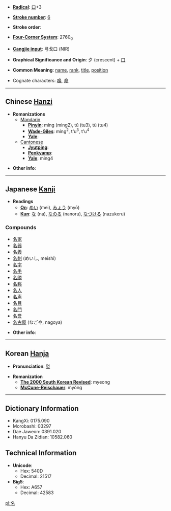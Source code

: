 * '''[[Wiktionary:Chinese radical index| Radical]]''': [[Wiktionary:Chinese radical index 口|口]]+3

* '''[[Wiktionary:Chinese total strokes index|Stroke number]]''': [[Wiktionary:Chinese total strokes index 6|6]]

* '''Stroke order''': 

* '''[[Wiktionary:Chinese four corner index|Four-Corner System]]''': 2760<sub>0</sub>

* '''[[Wiktionary:Chinese Cangjie index|Cangjie input]]''': 弓戈口 (NIR)

* '''Graphical Significance and Origin''': 夕 (crescent) + [[口]]

* '''Common Meaning''': [[name]], [[rank]], [[title]], [[position]]

* Cognate characters: [[鳴]], [[命]]

----

== Chinese [[Hanzi]] ==

* '''Romanizations'''
** [[Mandarin]]
*** '''[[Pinyin]]''': míng (ming2), tǔ (tu3), tù (tu4)
*** '''[[Wade-Giles]]''': ming<sup>2</sup>, t'u<sup>3</sup>, t'u<sup>4</sup>
*** '''[[Yale]]''': 
**[[Cantonese]]
***'''[[Jyutping]]''':
***'''[[Penkyamp]]''': 
***'''[[Yale]]''': ming4

* '''Other info''': 

----

== Japanese [[Kanji]] ==

* '''Readings'''
** '''[[On]]''': [[めい]] (mei), [[みょう]] (myō)
** '''[[Kun]]''': [[な]] (na), [[なのる]] (nanoru), [[なづける]] (nazukeru)

===Compounds===
*[[名家]]
*[[名器]]
*[[名義]]
*[[名刺]] (めいし, meishi)
*[[名字]]
*[[名手]]
*[[名勝]]
*[[名称]]
*[[名人]]
*[[名声]]
*[[名目]]
*[[名門]]
*[[名誉]]
*[[名古屋]] (なごや, nagoya)

* '''Other info''':  

----

== Korean [[Hanja]] ==

* '''Pronunciation''': [[명]]

* '''Romanization'''
** '''[[The 2000 South Korean Revised Romanization|The 2000 South Korean Revised]]''': myeong
** '''[[McCune-Reischauer]]''': myŏng

----

== Dictionary Information ==

* KangXi: 0175.090
* Morobashi: 03297
* Dae Jaweon: 0391.020
* Hanyu Da Zidian: 10582.060

== Technical Information ==

* '''Unicode''':
** Hex: 540D
** Decimal: 21517
* '''Big5''':
** Hex: A657
** Decimal: 42583

[[pl:名]]